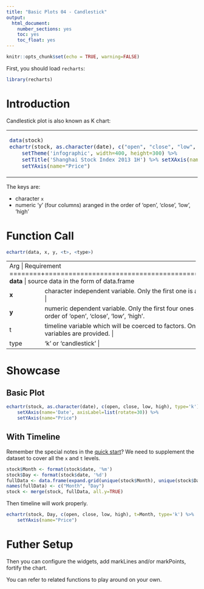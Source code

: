 ```yaml
---
title: "Basic Plots 04 - Candlestick"
output: 
  html_document: 
    number_sections: yes
    toc: yes
    toc_float: yes
---
```


```r
knitr::opts_chunk$set(echo = TRUE, warning=FALSE)
```

First, you should load `recharts`:
```r
library(recharts)
```

# Introduction

Candlestick plot is also known as K chart:

<table id='intro'>
<tr><td>
```r
data(stock)
echartr(stock, as.character(date), c("open", "close", "low", "high"), type='k') %>% 
    setTheme('infographic', width=400, height=300) %>% 
    setTitle('Shanghai Stock Index 2013 1H') %>% setXAxis(name='Date') %>%
    setYAxis(name="Price")
```
</td>
<td>
</table>

The keys are:

- character `x` 
- numeric 'y' (four columns) aranged in the order of 'open', 'close', 'low', 'high'

# Function Call

```r
echartr(data, x, y, <t>, <type>)
```

+--------+--------------------------------------------------------------------+
| Arg    |  Requirement                                                       |
+========+====================================================================+
| **data** | source data in the form of data.frame                            |
+--------+--------------------------------------------------------------------+
| **x**  | character independent variable. Only the first one is accepted if multiple variables are provided. |
+--------+--------------------------------------------------------------------+
| **y**  | numeric dependent variable. Only the first four ones are accepted which are arranged in the order of 'open', 'close', 'low', 'high'. |
+--------+--------------------------------------------------------------------+
|  t     | timeline variable which will be coerced to factors. Only the first one is accepted if multiple variables are provided. |
+--------+--------------------------------------------------------------------+
| type   | 'k' or 'candlestick' |
+--------+--------------------------------------------------------------------+


# Showcase

## Basic Plot

```r
echartr(stock, as.character(date), c(open, close, low, high), type='k') %>%
    setXAxis(name='Date', axisLabel=list(rotate=30)) %>%
    setYAxis(name="Price")
```

## With Timeline

Remember the special notes in the [quick start](index.html)? We need to supplement the dataset to cover all the `x` and `t` levels.

```r
stock$Month <- format(stock$date, '%m')
stock$Day <- format(stock$date, '%d')
fullData <- data.frame(expand.grid(unique(stock$Month), unique(stock$Day)))
names(fullData) <- c("Month", "Day")
stock <- merge(stock, fullData, all.y=TRUE)
```

Then timeline will work properly.
```r
echartr(stock, Day, c(open, close, low, high), t=Month, type='k') %>%
    setYAxis(name="Price")
```

# Futher Setup

Then you can configure the widgets, add markLines and/or markPoints, fortify the chart.

You can refer to related functions to play around on your own.

